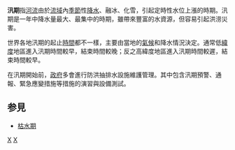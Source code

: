 {{Unreferenced|time=2019-03-30T12:01:31+00:00}}
'''汛期'''指[[河流|河流]]由於[[流域|流域]]內[[季節|季節]]性[[降水|降水]]、融冰、化雪，引起定時性水位上漲的時期。汛期是一年中降水量最大、最集中的時期，雖帶來豐富的水資源，但容易引起洪涝災害。

世界各地汛期的起止[[時間|時間]]都不一樣，主要由當地的[[氣候|氣候]]和降水情況決定。通常低[[緯度|緯度]]地區進入汛期時間較早，結束時間較晚；反之高緯度地區進入汛期時間較遲，結束時間較早。

在汛期開始前，[[政府|政府]]多會進行防洪抽排水設施維護管理。其中包含汛期預警、通報、緊急應變措施等措施的演習與設備測試。

== 参見 ==
*[[枯水期|枯水期]]

[[Category:河流|X]]
[[Category:水文学|X]]

{{地理学小作品}}